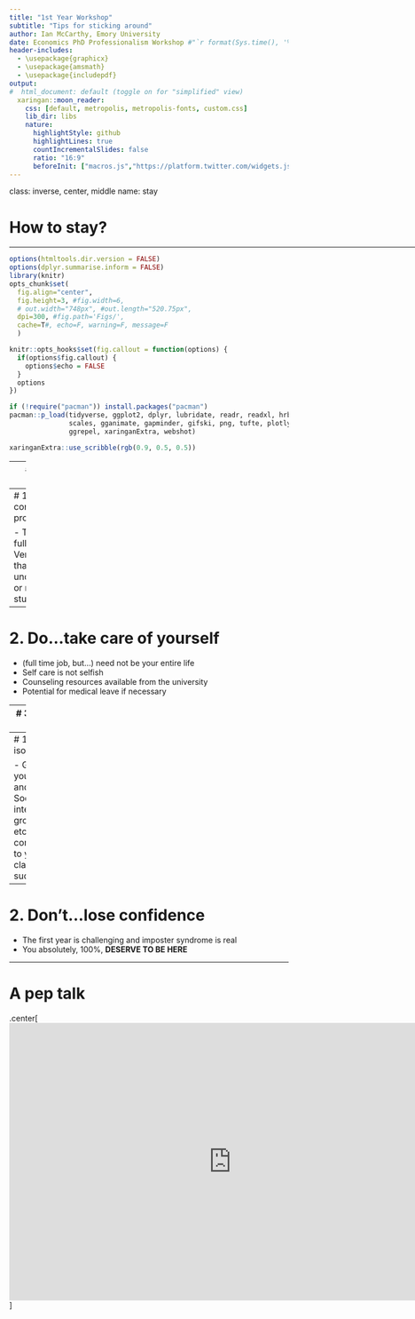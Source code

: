 ```yaml
---
title: "1st Year Workshop"
subtitle: "Tips for sticking around"
author: Ian McCarthy, Emory University
date: Economics PhD Professionalism Workshop #"`r format(Sys.time(), '%d %B %Y')`"
header-includes: 
  - \usepackage{graphicx}
  - \usepackage{amsmath}
  - \usepackage{includepdf}  
output:
#  html_document: default (toggle on for "simplified" view)
  xaringan::moon_reader:
    css: [default, metropolis, metropolis-fonts, custom.css] 
    lib_dir: libs
    nature:
      highlightStyle: github
      highlightLines: true
      countIncrementalSlides: false
      ratio: "16:9"
      beforeInit: ["macros.js","https://platform.twitter.com/widgets.js"]
---
```

class: inverse, center, middle
name: stay

# How to stay?

<html><div style='float:left'></div><hr color='#EB811B' size=1px width=1055px></html>


<!-- Adjust some CSS code for font size, maintain R code font size -->
<style type="text/css">
.remark-slide-content {
    font-size: 30px;
    padding: 1em 2em 1em 2em;    
}
.remark-code, .remark-inline-code { 
    font-size: 20px;
}
</style>


<!-- Set R options for how code chunks are displayed and load packages -->
```r
options(htmltools.dir.version = FALSE)
options(dplyr.summarise.inform = FALSE)
library(knitr)
opts_chunk$set(
  fig.align="center",  
  fig.height=3, #fig.width=6,
  # out.width="748px", #out.length="520.75px",
  dpi=300, #fig.path='Figs/',
  cache=T#, echo=F, warning=F, message=F
  )

knitr::opts_hooks$set(fig.callout = function(options) {
  if(options$fig.callout) {
    options$echo = FALSE
  }
  options
})

if (!require("pacman")) install.packages("pacman")
pacman::p_load(tidyverse, ggplot2, dplyr, lubridate, readr, readxl, hrbrthemes,
               scales, gganimate, gapminder, gifski, png, tufte, plotly, OECD,
               ggrepel, xaringanExtra, webshot)
```

```r
xaringanExtra::use_scribble(rgb(0.9, 0.5, 0.5))
```

---
# How to stay?

Conditional on a match, there are some definite dos and don'ts for succeeding in a PhD program.

---
# 1. Do...commit to the program

- This is your full time job
- Very different than life as an undergraduate or masters student

---
# 2. Do...take care of yourself

- (full time job, but...) need not be your entire life
- Self care is not selfish
- Counseling resources available from the university
- Potential for medical leave if necessary

---
# 3. Do...work together

- You are not here to compete with one another. We want **EVERYONE** to succeed! Help each other.
- Celebrate each others' successes
- Think and talk about research ideas together


---
# 1. Don't...isolate yourself

- Get to know your students and faculty
- Social interactions, group study, etc. can be complementary to your classroom success


---
# 2. Don't...lose confidence

- The first year is challenging and imposter syndrome is real
- You absolutely, 100%, **DESERVE TO BE HERE**


---
# A pep talk

.center[
<iframe width="800" height="500" src="https://www.youtube.com/embed/l-gQLqv9f4o?controls=0&amp;start=0&end=147" frameborder="0" allow="accelerometer; autoplay; encrypted-media; gyroscope; picture-in-picture" allowfullscreen></iframe>
]

